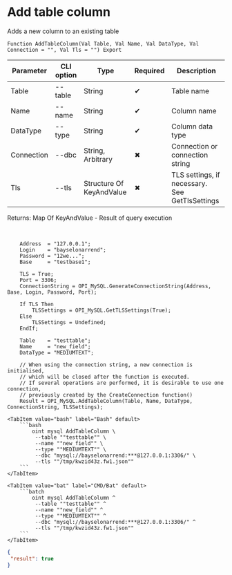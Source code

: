 ﻿---
sidebar_position: 4
description: Add table column and other functions to work with MySQL in the Open Integration Package, a free open-source integration library for 1C:Enterprise 8, OneScript and CLI
keywords: [1C, 1С, 1С:Enterprise, 1С:Enterprise 8.3, API, Integration, Services, Exchange, OneScript, CLI, MySQL]
---


# Add table column
 Adds a new column to an existing table



`Function AddTableColumn(Val Table, Val Name, Val DataType, Val Connection = "", Val Tls = "") Export`

  | Parameter | CLI option | Type | Required | Description |
  |-|-|-|-|-|
  | Table | --table | String | &#x2714; | Table name |
  | Name | --name | String | &#x2714; | Column name |
  | DataType | --type | String | &#x2714; | Column data type |
  | Connection | --dbc | String, Arbitrary | &#x2716; | Connection or connection string |
  | Tls | --tls | Structure Of KeyAndValue | &#x2716; | TLS settings, if necessary. See GetTlsSettings |

  
  Returns:  Map Of KeyAndValue - Result of query execution

<br/>




```bsl title="1C:Enterprise/OneScript code example"
    Address  = "127.0.0.1";
    Login    = "bayselonarrend";
    Password = "12we...";
    Base     = "testbase1";

    TLS = True;
    Port = 3306;
    ConnectionString = OPI_MySQL.GenerateConnectionString(Address, Base, Login, Password, Port);

    If TLS Then
        TLSSettings = OPI_MySQL.GetTLSSettings(True);
    Else
        TLSSettings = Undefined;
    EndIf;

    Table    = "testtable";
    Name     = "new_field";
    DataType = "MEDIUMTEXT";

    // When using the connection string, a new connection is initialised,
    // which will be closed after the function is executed.
    // If several operations are performed, it is desirable to use one connection,
    // previously created by the CreateConnection function()
    Result = OPI_MySQL.AddTableColumn(Table, Name, DataType, ConnectionString, TLSSettings);
```
 

 <Tabs>
  
    <TabItem value="bash" label="Bash" default>
        ```bash
            oint mysql AddTableColumn \
             --table ""testtable"" \
             --name ""new_field"" \
             --type ""MEDIUMTEXT"" \
             --dbc "mysql://bayselonarrend:***@127.0.0.1:3306/" \
             --tls ""/tmp/kwzid43z.fw1.json""
        ```
    </TabItem>
  
    <TabItem value="bat" label="CMD/Bat" default>
        ```batch
            oint mysql AddTableColumn ^
             --table ""testtable"" ^
             --name ""new_field"" ^
             --type ""MEDIUMTEXT"" ^
             --dbc "mysql://bayselonarrend:***@127.0.0.1:3306/" ^
             --tls ""/tmp/kwzid43z.fw1.json""
        ```
    </TabItem>
</Tabs>


```json title="Result"
{
 "result": true
}
```
